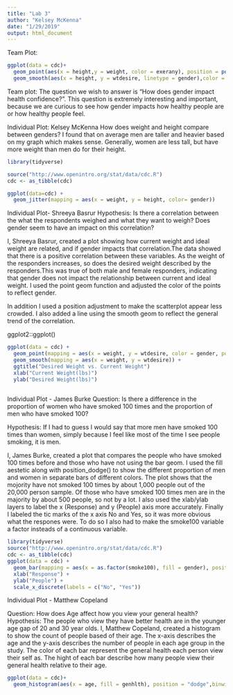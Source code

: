 ```yaml
---
title: "Lab 3"
author: "Kelsey McKenna"
date: "1/29/2019"
output: html_document
---
```

Team Plot: 

```r
ggplot(data = cdc)+
  geom_point(aes(x = height,y = weight, color = exerany), position = position_dodge(2))+
  geom_smooth(aes(x = height, y = wtdesire, linetype = gender),color = "red")
```

Team plot: The question we wish to answer is "How does gender impact health confidence?". 
This question is extremely interesting and important, because we are curious to see how gender impacts how healthy people are or how healthy people feel. 

Individual Plot:  Kelsey McKenna How does weight and height compare between genders?
I found that on average men are taller and heavier based on my graph which makes sense. Generally, women are less tall, but have more weight than men do for their height. 

```r
library(tidyverse)

source("http://www.openintro.org/stat/data/cdc.R")
cdc <- as_tibble(cdc)

ggplot(data=cdc) +
  geom_jitter(mapping = aes(x = weight, y = height, color= gender)) 

```



Individual Plot- Shreeya Basrur
Hypothesis: Is there a correlation between the what the respondents weighed and what they want to weigh? Does gender seem to have an impact on this correlation?


I, Shreeya Basrur, created a plot showing how current weight and ideal weight are related, and if gender impacts that correlation.The data showed that there is a positive correlation between these variables. As the weight of the responders increases, so does the desired weight described by the responders.This was true of both male and female responders, indicating that gender does not impact the relationship between current and ideal weight. I used the point geom function and adjusted the color of the points to reflect gender. 

In addition I used a position adjustment to make the scatterplot appear less crowded. I also added a line using the smooth geom to reflect the general trend of the correlation.

ggplot2::ggplot()
```r
ggplot(data = cdc) + 
  geom_point(mapping = aes(x = weight, y = wtdesire, color = gender, position = "jitter")) +
  geom_smooth(mapping = aes(x = weight, y = wtdesire)) +
  ggtitle("Desired Weight vs. Current Weight")
  xlab("Current Weight(lbs)")
  ylab("Desired Weight(lbs)")
  

```

Individual Plot - James Burke
Question: Is there a difference in the proportion of women who have smoked 100 times and the proportion of men who have smoked 100?

Hypothesis: If I had to guess I would say that more men have smoked 100 times than women, simply because I feel like most of the time I see people smoking, it is men.

I, James Burke, created a plot that compares the people who have smoked 100 times before and those who have not using the bar geom. I used the fill aestetic along with position_dodge() to show the different proportion of men and women in separate bars of different colors. The plot shows that the mojority have not smoked 100 times by about 1,000 people out of the 20,000 person sample. Of those who have smoked 100 times men are in the majority by about 500 people, so not by a lot. I also used the xlab/ylab layers to label the x (Response) and y (People) axis more accurately. Finally I labeled the tic marks of the x axis No and Yes, so it was more obvious what the respones were. To do so I also had to make the smoke100 variable a factor insteads of a continuous variable.

```r
library(tidyverse)
source("http://www.openintro.org/stat/data/cdc.R")
cdc <- as_tibble(cdc)
ggplot(data = cdc) +
  geom_bar(mapping = aes(x = as.factor(smoke100), fill = gender), position = position_dodge()) +
  xlab("Response") +
  ylab("People") +
  scale_x_discrete(labels = c("No", "Yes"))
```


Individual Plot - Matthew Copeland 

Question: How does Age affect how you view your general health?
Hypothesis: The people who view they have better health are in the younger age gap of 20 and 30 year olds. 
I, Matthew Copeland, created a histogram to show the count of people based of their age. The x-axis describes the age and the y-axis describes the number of people in each age group in the study. The color of each bar represent the general health each person view their self as. The hight of each bar describe how many people view their general health relative to their age.

```r

ggplot(data = cdc)+
  geom_histogram(aes(x = age, fill = genhlth), position = "dodge",binwidth = 10)

```

